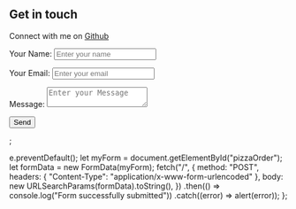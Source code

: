 ## Get in touch

Connect with me on [Github](https://github.com/KweliHall)




   <form name="contact" method="POST" data-netlify="true" data-netlify-honeypot="bot-field">
          <p>
            <label>Your Name: 
            <input type="text" placeholder="Enter your name" name="name"/>
            </label>
          </p>
          <p>
            <label>Your Email: 
            <input type="text" placeholder="Enter your email" name="email"/>
            </label>
          </p>
          <p>
            <label>Message: 
            <textarea placeholder="Enter your Message" name="message"></textarea>
            </label>
          </p>
          <p>
            <button type="submit">Send</button>
          </p>
        </form>
;

<Thing />

  e.preventDefault();
  let myForm = document.getElementById("pizzaOrder");
  let formData = new FormData(myForm);
  fetch("/", {
    method: "POST",
    headers: { "Content-Type": "application/x-www-form-urlencoded" },
    body: new URLSearchParams(formData).toString(),
  })
    .then(() => console.log("Form successfully submitted"))
    .catch((error) => alert(error));
};










